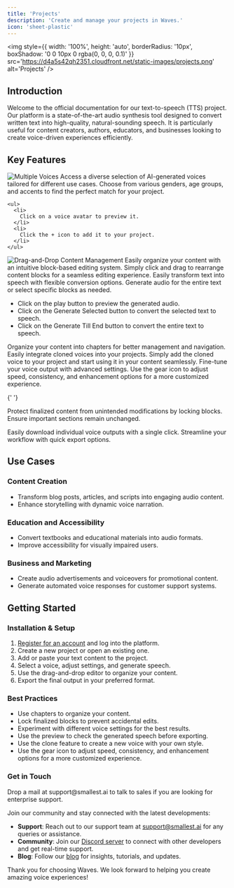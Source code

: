 ```yaml
---
title: 'Projects'
description: 'Create and manage your projects in Waves.'
icon: 'sheet-plastic'
---
```


<img
  style={{
    width: '100%',
    height: 'auto',
    borderRadius: '10px',
    boxShadow: '0 0 10px 0 rgba(0, 0, 0, 0.1)'
  }}
  src='https://d4a5s42qh2351.cloudfront.net/static-images/projects.png'
  alt='Projects'
/>

## Introduction

Welcome to the official documentation for our text-to-speech (TTS) project. Our platform is a state-of-the-art audio synthesis tool designed to convert written text into high-quality, natural-sounding speech. It is particularly useful for content creators, authors, educators, and businesses looking to create voice-driven experiences efficiently.

## Key Features

<AccordionGroup>
  <Accordion icon='headset' title='Multiple Voices'>
    <img
      src='https://d4a5s42qh2351.cloudfront.net/static-images/projects-voices.png'
      alt='Multiple Voices'
      style={{
        width: '300px',
        height: 'auto',
        borderRadius: '10px',
        boxShadow: '0 0 10px 0 rgba(0, 0, 0, 0.1)'
      }}
    />
   Access a diverse selection of AI-generated voices tailored for different use cases. Choose from various genders, age groups, and accents to find the perfect match for your project.

    <ul>
      <li>
        Click on a voice avatar to preview it.
      </li>
      <li>
        Click the + icon to add it to your project.
      </li>
    </ul>

  </Accordion>
  <Accordion icon='bars' title='Drag-and-Drop Content Management'>
  <img src='https://d4a5s42qh2351.cloudfront.net/static-images/project-drag.png' alt='Drag-and-Drop Content Management' />  
    Easily organize your content with an intuitive block-based editing system. Simply click and drag to rearrange content blocks for a seamless editing experience.
  </Accordion>
  <Accordion icon='shuffle' title='Flexible Audio Generation'>
    Easily transform text into speech with flexible conversion options. Generate audio for the entire text or select specific blocks as needed.
    <ul>
      <li>
        Click on the play button to preview the generated audio.
      </li>
      <li>
        Click on the Generate Selected button to convert the selected text to speech.
      </li>
      <li>
        Click on the Generate Till End button to convert the entire text to speech.
      </li>
    </ul>
  </Accordion>
  <Accordion icon='book' title='Chapter Management'>
    Organize your content into chapters for better management and navigation.
  </Accordion>
  <Accordion icon='user-plus' title='Cloned Voices'>
    Easily integrate cloned voices into your projects. Simply add the cloned voice to your project and start using it in your content seamlessly.
  </Accordion>
 <Accordion icon="gear" title="Advanced Voice Settings">
    Fine-tune your voice output with advanced settings. Use the gear icon to adjust speed, consistency, and enhancement options for a more customized experience.
  </Accordion>

{' '}

<Accordion icon='lock' title='Secure Block Locking'>
  <p>
    Protect finalized content from unintended modifications by locking
    blocks. Ensure important sections remain unchanged.
  </p>
</Accordion>

<Accordion icon='download' title='One-Click Export Options'>
  <p>
    Easily download individual voice outputs with a single click.
    Streamline your workflow with quick export options.
  </p>
</Accordion>

</AccordionGroup>

## Use Cases

### Content Creation

- Transform blog posts, articles, and scripts into engaging audio content.
- Enhance storytelling with dynamic voice narration.

### Education and Accessibility

- Convert textbooks and educational materials into audio formats.
- Improve accessibility for visually impaired users.

### Business and Marketing

- Create audio advertisements and voiceovers for promotional content.
- Generate automated voice responses for customer support systems.

## Getting Started

### Installation & Setup

1. <a href='https://waves.smallest.ai'>Register for an account</a> and
   log into the platform.
2. Create a new project or open an existing one.
3. Add or paste your text content to the project.
4. Select a voice, adjust settings, and generate speech.
5. Use the drag-and-drop editor to organize your content.
6. Export the final output in your preferred format.

### Best Practices

- Use chapters to organize your content.
- Lock finalized blocks to prevent accidental edits.
- Experiment with different voice settings for the best results.
- Use the preview to check the generated speech before exporting.
- Use the clone feature to create a new voice with your own style.
- Use the gear icon to adjust speed, consistency, and enhancement options for a more customized experience.

### Get in Touch

<CardGroup cols={1}>
  <Card
    title='Talk to Us'
    icon='headset'
    href='mailto:support@smallest.ai'
  >
    Drop a mail at support@smallest.ai to talk to sales if you are
    looking for enterprise support.
  </Card>
</CardGroup>

Join our community and stay connected with the latest developments:

- **Support**: Reach out to our support team at [support@smallest.ai](mailto:support@smallest.ai) for any queries or assistance.
- **Community**: Join our [Discord server](https://discord.gg/5evETqguJs) to connect with other developers and get real-time support.
- **Blog**: Follow our [blog](https://smallest.ai/blog) for insights, tutorials, and updates.

Thank you for choosing Waves. We look forward to helping you create amazing voice experiences!
